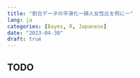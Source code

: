 ```yaml
---
title: "割合データの平滑化ー婦人女性比を例にー"
lang: ja
categories: [Bayes, R, Japanese]
date: "2023-04-30"
draft: true
---
```


## TODO
